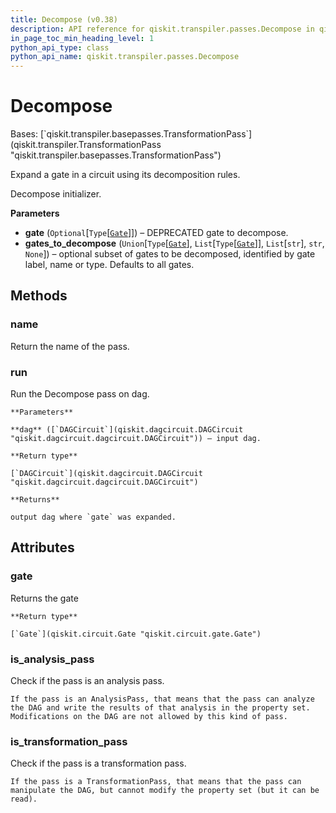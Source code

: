 ```yaml
---
title: Decompose (v0.38)
description: API reference for qiskit.transpiler.passes.Decompose in qiskit v0.38
in_page_toc_min_heading_level: 1
python_api_type: class
python_api_name: qiskit.transpiler.passes.Decompose
---
```


# Decompose

<Class id="qiskit.transpiler.passes.Decompose" isDedicatedPage={true} github="https://github.com/qiskit/qiskit/tree/stable/0.21/qiskit/transpiler/passes/basis/decompose.py" signature="Decompose(gate=None, gates_to_decompose=None)" modifiers="class">
  Bases: [`qiskit.transpiler.basepasses.TransformationPass`](qiskit.transpiler.TransformationPass "qiskit.transpiler.basepasses.TransformationPass")

  Expand a gate in a circuit using its decomposition rules.

  Decompose initializer.

  **Parameters**

  *   **gate** (`Optional`\[`Type`\[[`Gate`](qiskit.circuit.Gate "qiskit.circuit.gate.Gate")]]) – DEPRECATED gate to decompose.
  *   **gates\_to\_decompose** (`Union`\[`Type`\[[`Gate`](qiskit.circuit.Gate "qiskit.circuit.gate.Gate")], `List`\[`Type`\[[`Gate`](qiskit.circuit.Gate "qiskit.circuit.gate.Gate")]], `List`\[`str`], `str`, `None`]) – optional subset of gates to be decomposed, identified by gate label, name or type. Defaults to all gates.

  ## Methods

  <span id="qiskit-transpiler-passes-decompose-name" />

  ### name

  <Function id="qiskit.transpiler.passes.Decompose.name" signature="Decompose.name()">
    Return the name of the pass.
  </Function>

  <span id="qiskit-transpiler-passes-decompose-run" />

  ### run

  <Function id="qiskit.transpiler.passes.Decompose.run" signature="Decompose.run(dag)">
    Run the Decompose pass on dag.

    **Parameters**

    **dag** ([`DAGCircuit`](qiskit.dagcircuit.DAGCircuit "qiskit.dagcircuit.dagcircuit.DAGCircuit")) – input dag.

    **Return type**

    [`DAGCircuit`](qiskit.dagcircuit.DAGCircuit "qiskit.dagcircuit.dagcircuit.DAGCircuit")

    **Returns**

    output dag where `gate` was expanded.
  </Function>

  ## Attributes

  ### gate

  <Attribute id="qiskit.transpiler.passes.Decompose.gate">
    Returns the gate

    **Return type**

    [`Gate`](qiskit.circuit.Gate "qiskit.circuit.gate.Gate")
  </Attribute>

  ### is\_analysis\_pass

  <Attribute id="qiskit.transpiler.passes.Decompose.is_analysis_pass">
    Check if the pass is an analysis pass.

    If the pass is an AnalysisPass, that means that the pass can analyze the DAG and write the results of that analysis in the property set. Modifications on the DAG are not allowed by this kind of pass.
  </Attribute>

  ### is\_transformation\_pass

  <Attribute id="qiskit.transpiler.passes.Decompose.is_transformation_pass">
    Check if the pass is a transformation pass.

    If the pass is a TransformationPass, that means that the pass can manipulate the DAG, but cannot modify the property set (but it can be read).
  </Attribute>
</Class>

